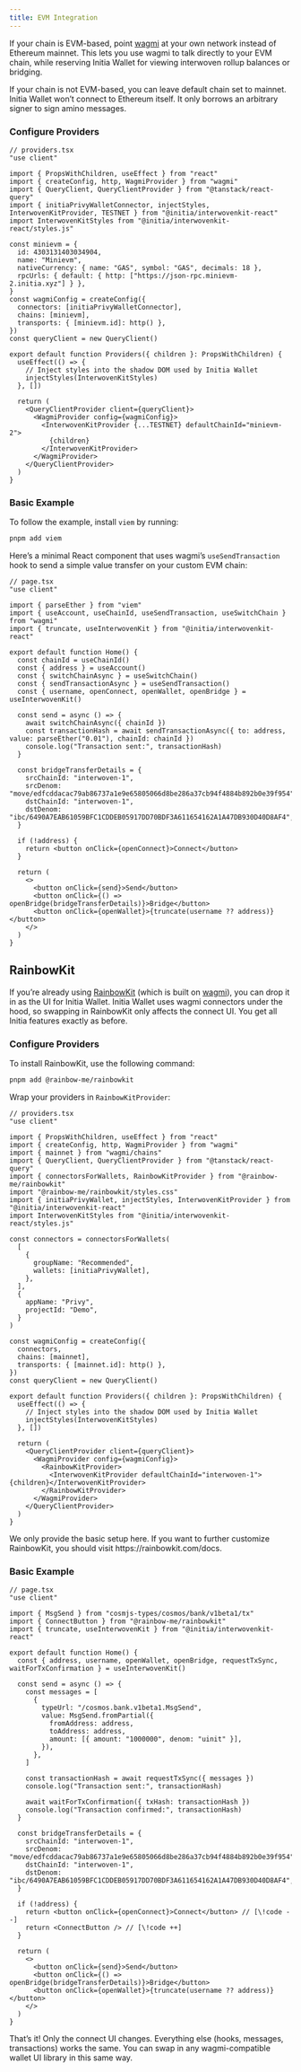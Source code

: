 ```yaml
---
title: EVM Integration
---
```



If your chain is EVM-based, point [wagmi](https://wagmi.sh/) at your own network instead of Ethereum mainnet. This lets you use wagmi to talk directly to your EVM chain, while reserving Initia Wallet for viewing interwoven rollup balances or bridging.

<Info>
  If your chain is not EVM-based, you can leave default chain set to mainnet. Initia Wallet won’t connect to Ethereum itself. It only borrows an arbitrary signer to sign amino messages.
</Info>

### Configure Providers

```tsx
// providers.tsx
"use client"

import { PropsWithChildren, useEffect } from "react"
import { createConfig, http, WagmiProvider } from "wagmi"
import { QueryClient, QueryClientProvider } from "@tanstack/react-query"
import { initiaPrivyWalletConnector, injectStyles, InterwovenKitProvider, TESTNET } from "@initia/interwovenkit-react"
import InterwovenKitStyles from "@initia/interwovenkit-react/styles.js"

const minievm = {
  id: 4303131403034904,
  name: "Minievm",
  nativeCurrency: { name: "GAS", symbol: "GAS", decimals: 18 },
  rpcUrls: { default: { http: ["https://json-rpc.minievm-2.initia.xyz"] } },
}
const wagmiConfig = createConfig({
  connectors: [initiaPrivyWalletConnector],
  chains: [minievm],
  transports: { [minievm.id]: http() },
})
const queryClient = new QueryClient()

export default function Providers({ children }: PropsWithChildren) {
  useEffect(() => {
    // Inject styles into the shadow DOM used by Initia Wallet
    injectStyles(InterwovenKitStyles)
  }, [])

  return (
    <QueryClientProvider client={queryClient}>
      <WagmiProvider config={wagmiConfig}>
        <InterwovenKitProvider {...TESTNET} defaultChainId="minievm-2">
          {children}
        </InterwovenKitProvider>
      </WagmiProvider>
    </QueryClientProvider>
  )
}
```

### Basic Example

To follow the example, install `viem` by running:

```bash
pnpm add viem
```

Here’s a minimal React component that uses wagmi’s `useSendTransaction` hook to send a simple value transfer on your custom EVM chain:

```tsx
// page.tsx
"use client"

import { parseEther } from "viem"
import { useAccount, useChainId, useSendTransaction, useSwitchChain } from "wagmi"
import { truncate, useInterwovenKit } from "@initia/interwovenkit-react"

export default function Home() {
  const chainId = useChainId()
  const { address } = useAccount()
  const { switchChainAsync } = useSwitchChain()
  const { sendTransactionAsync } = useSendTransaction()
  const { username, openConnect, openWallet, openBridge } = useInterwovenKit()

  const send = async () => {
    await switchChainAsync({ chainId })
    const transactionHash = await sendTransactionAsync({ to: address, value: parseEther("0.01"), chainId: chainId })
    console.log("Transaction sent:", transactionHash)
  }

  const bridgeTransferDetails = {
    srcChainId: "interwoven-1",
    srcDenom: "move/edfcddacac79ab86737a1e9e65805066d8be286a37cb94f4884b892b0e39f954",
    dstChainId: "interwoven-1",
    dstDenom: "ibc/6490A7EAB61059BFC1CDDEB05917DD70BDF3A611654162A1A47DB930D40D8AF4",
  }

  if (!address) {
    return <button onClick={openConnect}>Connect</button>
  }

  return (
    <>
      <button onClick={send}>Send</button>
      <button onClick={() => openBridge(bridgeTransferDetails)}>Bridge</button>
      <button onClick={openWallet}>{truncate(username ?? address)}</button>
    </>
  )
}
```

## RainbowKit

If you’re already using [RainbowKit](https://rainbowkit.com/) (which is built on [wagmi](https://wagmi.sh/)), you can drop it in as the UI for Initia Wallet. Initia Wallet uses wagmi connectors under the hood, so swapping in RainbowKit only affects the connect UI. You get all Initia features exactly as before.

### Configure Providers

To install RainbowKit, use the following command:

```bash
pnpm add @rainbow-me/rainbowkit
```

Wrap your providers in `RainbowKitProvider`:

```tsx
// providers.tsx
"use client"

import { PropsWithChildren, useEffect } from "react"
import { createConfig, http, WagmiProvider } from "wagmi"
import { mainnet } from "wagmi/chains"
import { QueryClient, QueryClientProvider } from "@tanstack/react-query"
import { connectorsForWallets, RainbowKitProvider } from "@rainbow-me/rainbowkit"
import "@rainbow-me/rainbowkit/styles.css"
import { initiaPrivyWallet, injectStyles, InterwovenKitProvider } from "@initia/interwovenkit-react"
import InterwovenKitStyles from "@initia/interwovenkit-react/styles.js"

const connectors = connectorsForWallets(
  [
    {
      groupName: "Recommended",
      wallets: [initiaPrivyWallet],
    },
  ],
  {
    appName: "Privy",
    projectId: "Demo",
  }
)

const wagmiConfig = createConfig({
  connectors,
  chains: [mainnet],
  transports: { [mainnet.id]: http() },
})
const queryClient = new QueryClient()

export default function Providers({ children }: PropsWithChildren) {
  useEffect(() => {
    // Inject styles into the shadow DOM used by Initia Wallet
    injectStyles(InterwovenKitStyles)
  }, [])

  return (
    <QueryClientProvider client={queryClient}>
      <WagmiProvider config={wagmiConfig}>
        <RainbowKitProvider>
          <InterwovenKitProvider defaultChainId="interwoven-1">{children}</InterwovenKitProvider>
        </RainbowKitProvider>
      </WagmiProvider>
    </QueryClientProvider>
  )
}

```

<Info>
  We only provide the basic setup here. If you want to further customize RainbowKit, you should visit https://rainbowkit.com/docs.
</Info>

### Basic Example

```tsx
// page.tsx
"use client"

import { MsgSend } from "cosmjs-types/cosmos/bank/v1beta1/tx"
import { ConnectButton } from "@rainbow-me/rainbowkit"
import { truncate, useInterwovenKit } from "@initia/interwovenkit-react"

export default function Home() {
  const { address, username, openWallet, openBridge, requestTxSync, waitForTxConfirmation } = useInterwovenKit()

  const send = async () => {
    const messages = [
      {
        typeUrl: "/cosmos.bank.v1beta1.MsgSend",
        value: MsgSend.fromPartial({
          fromAddress: address,
          toAddress: address,
          amount: [{ amount: "1000000", denom: "uinit" }],
        }),
      },
    ]

    const transactionHash = await requestTxSync({ messages })
    console.log("Transaction sent:", transactionHash)

    await waitForTxConfirmation({ txHash: transactionHash })
    console.log("Transaction confirmed:", transactionHash)
  }

  const bridgeTransferDetails = {
    srcChainId: "interwoven-1",
    srcDenom: "move/edfcddacac79ab86737a1e9e65805066d8be286a37cb94f4884b892b0e39f954",
    dstChainId: "interwoven-1",
    dstDenom: "ibc/6490A7EAB61059BFC1CDDEB05917DD70BDF3A611654162A1A47DB930D40D8AF4",
  }

  if (!address) {
    return <button onClick={openConnect}>Connect</button> // [\!code --]
    return <ConnectButton /> // [\!code ++]
  }

  return (
    <>
      <button onClick={send}>Send</button>
      <button onClick={() => openBridge(bridgeTransferDetails)}>Bridge</button>
      <button onClick={openWallet}>{truncate(username ?? address)}</button>
    </>
  )
}
```

That’s it! Only the connect UI changes. Everything else (hooks, messages, transactions) works the same. You can swap in any wagmi-compatible wallet UI library in this same way.